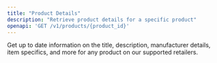 ```yaml
---
title: "Product Details"
description: "Retrieve product details for a specific product"
openapi: 'GET /v1/products/{product_id}'
--- 
```


Get up to date information on the title, description, manufacturer details, item specifics, and more for any product on our supported retailers.